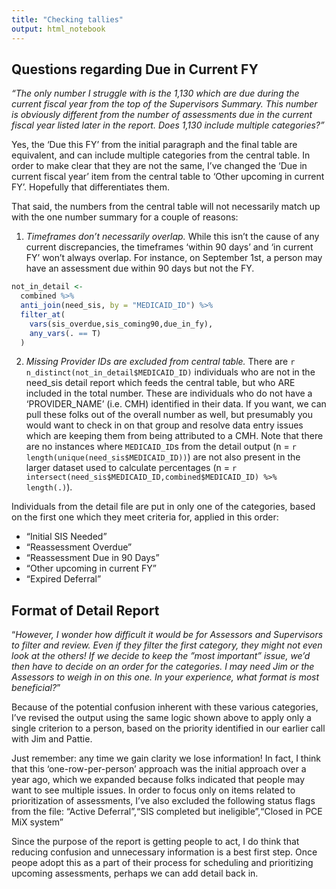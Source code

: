 ```yaml
---
title: "Checking tallies"
output: html_notebook
---
```


## Questions regarding Due in Current FY

*"The only number I struggle with is the 1,130 which are due during the current fiscal year from the top of the Supervisors Summary. This number is obviously different from the number of assessments due in the current fiscal year listed later in the report. Does 1,130 include multiple categories?"*

Yes, the 'Due this FY' from the initial paragraph and the final table are equivalent, and can include multiple categories from the central table.  In order to make clear that they are not the same, I've changed the 'Due in current fiscal year' item from the central table to 'Other upcoming in current FY'.  Hopefully that differentiates them.

That said, the numbers from the central table will not necessarily match up with the one number summary for a couple of reasons:

1.  *Timeframes don't necessarily overlap.*  While this isn't the cause of any current discrepancies, the timeframes 'within 90 days' and 'in current FY' won't always overlap.  For instance, on September 1st, a person may have an assessment due within 90 days but not the FY.

```r
not_in_detail <- 
  combined %>%
  anti_join(need_sis, by = "MEDICAID_ID") %>%
  filter_at(
    vars(sis_overdue,sis_coming90,due_in_fy),
    any_vars(. == T)
  )
```

2.  *Missing Provider IDs are excluded from central table.* There are `r n_distinct(not_in_detail$MEDICAID_ID)` individuals who are not in the need_sis detail report which feeds the central table, but who ARE included in the total number.  These are individuals who do not have a 'PROVIDER_NAME' (i.e. CMH) identified in their data. If you want, we can pull these folks out of the overall number as well, but presumably you would want to check in on that group and resolve data entry issues which are keeping them from being attributed to a CMH.  Note that there are no instances where `MEDICAID_ID`s from the detail output (n = `r length(unique(need_sis$MEDICAID_ID))`) are not also present in the larger dataset used to calculate percentages (n = `r intersect(need_sis$MEDICAID_ID,combined$MEDICAID_ID) %>% length(.)`).

Individuals from the detail file are put in only one of the categories, based on the first one which they meet criteria for, applied in this order:

- "Initial SIS Needed"
- "Reassessment Overdue"
- "Reassessment Due in 90 Days"
- "Other upcoming in current FY"
- "Expired Deferral"

## Format of Detail Report

"*However, I wonder how difficult it would be for Assessors and Supervisors to filter and review. Even if they filter the first category, they might not even look at the others! If we decide to keep the "most important" issue, we'd then have to decide on an order for the categories. I may need Jim or the Assessors to weigh in on this one. In your experience, what format is most beneficial?*"

Because of the potential confusion inherent with these various categories, I've revised the output using the same logic shown above to apply only a single criterion to a person, based on the priority identified in our earlier call with Jim and Pattie.

Just remember: any time we gain clarity we lose information!  In fact, I think that this 'one-row-per-person' approach was the initial approach over a year ago, which we expanded because folks indicated that people may want to see multiple issues.  In order to focus only on items related to prioritization of assessments, I've also excluded the following status flags from the file: "Active Deferral","SIS completed but ineligible","Closed in PCE MiX system"

Since the purpose of the report is getting people to act, I do think that reducing confusion and unnecessary information is a best first step.  Once peope adopt this as a part of their process for scheduling and prioritizing upcoming assessments, perhaps we can add detail back in.



